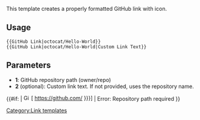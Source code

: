 <noinclude>
This template creates a properly formatted GitHub link with icon.

== Usage ==
<pre>
{{GitHub Link|octocat/Hello-World}}
{{GitHub Link|octocat/Hello-World|Custom Link Text}}
</pre>

== Parameters ==
* '''1''': GitHub repository path (owner/repo)
* '''2''' (optional): Custom link text. If not provided, uses the repository name.

</noinclude><includeonly>{{#if: {{{1|}}} |
<span style="display: inline-flex; align-items: center; gap: 4px;">
[[File:GitHub-Mark.png|16px|link=https://github.com/{{{1}}}]]
[https://github.com/{{{1}}} {{{2|{{{1}}}}}}]
</span>
| Error: Repository path required
}}</includeonly>
[[Category:Link templates]]